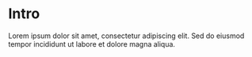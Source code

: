 # Intro

Lorem ipsum dolor sit amet, consectetur adipiscing elit. Sed do eiusmod tempor incididunt ut labore et dolore magna aliqua.
